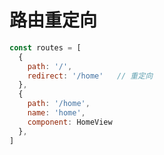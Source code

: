 # 路由重定向



```jsx
const routes = [
  {
    path: '/',
    redirect: '/home'	// 重定向
  },
  {
    path: '/home',
    name: 'home',
    component: HomeView
  },
]
```


